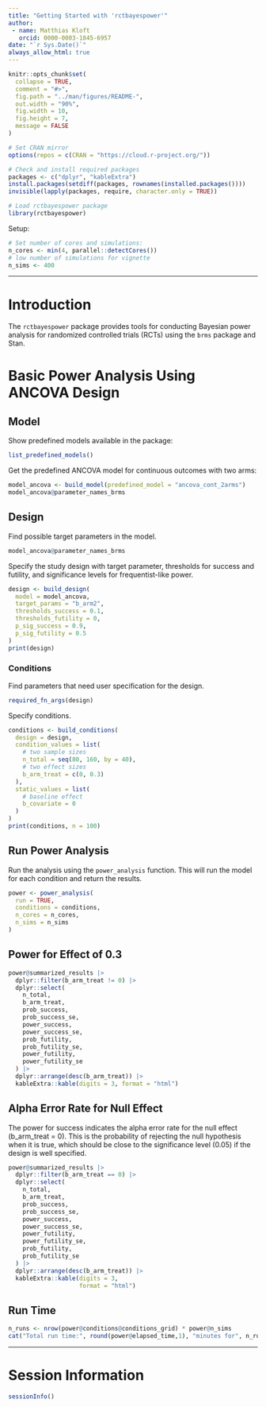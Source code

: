 ```yaml
---
title: "Getting Started with 'rctbayespower'"
author:
 - name: Matthias Kloft
   orcid: 0000-0003-1845-6957
date: "`r Sys.Date()`"
always_allow_html: true
---
```


```r
knitr::opts_chunk$set(
  collapse = TRUE,
  comment = "#>",
  fig.path = "../man/figures/README-",
  out.width = "90%",
  fig.width = 10,
  fig.height = 7,
  message = FALSE
)

# Set CRAN mirror
options(repos = c(CRAN = "https://cloud.r-project.org/"))

# Check and install required packages
packages <- c("dplyr", "kableExtra")
install.packages(setdiff(packages, rownames(installed.packages())))
invisible(lapply(packages, require, character.only = TRUE))

# Load rctbayespower package
library(rctbayespower)
```

Setup:
```r
# Set number of cores and simulations:
n_cores <- min(4, parallel::detectCores())
# low number of simulations for vignette
n_sims <- 400
```


***

# Introduction

The `rctbayespower` package provides tools for conducting Bayesian power analysis for randomized controlled trials (RCTs) using the `brms` package and Stan.



# Basic Power Analysis Using ANCOVA Design



## Model

Show predefined models available in the package:
```r
list_predefined_models()
```


Get the predefined ANCOVA model for continuous outcomes with two arms:
```r
model_ancova <- build_model(predefined_model = "ancova_cont_2arms")
model_ancova@parameter_names_brms
```

## Design

Find possible target parameters in the model.
```r
model_ancova@parameter_names_brms
```

Specify the study design with target parameter, thresholds for success and futility, and significance levels for frequentist-like power.
```r
design <- build_design(
  model = model_ancova,
  target_params = "b_arm2",
  thresholds_success = 0.1,
  thresholds_futility = 0,
  p_sig_success = 0.9,
  p_sig_futility = 0.5
)
print(design)
```


### Conditions

Find parameters that need user specification for the design.
```r
required_fn_args(design)
```

Specify conditions.
```r
conditions <- build_conditions(
  design = design,
  condition_values = list(
    # two sample sizes
    n_total = seq(80, 160, by = 40),
    # two effect sizes
    b_arm_treat = c(0, 0.3)
  ),
  static_values = list(
    # baseline effect
    b_covariate = 0
  )
)
print(conditions, n = 100)
```


## Run Power Analysis

Run the analysis using the `power_analysis` function. This will run the model for each condition and return the results.
```r
power <- power_analysis(
  run = TRUE,
  conditions = conditions,
  n_cores = n_cores,
  n_sims = n_sims
)
```


## Power for Effect of 0.3
```r
power@summarized_results |>
  dplyr::filter(b_arm_treat != 0) |>
  dplyr::select(
    n_total,
    b_arm_treat,
    prob_success,
    prob_success_se,
    power_success,
    power_success_se,
    prob_futility,
    prob_futility_se,
    power_futility,
    power_futility_se
  ) |>
  dplyr::arrange(desc(b_arm_treat)) |>
  kableExtra::kable(digits = 3, format = "html")
```


## Alpha Error Rate for Null Effect

The power for success indicates the alpha error rate for the null effect (b_arm_treat = 0). This is the probability of rejecting the null hypothesis when it is true, which should be close to the significance level (0.05) if the design is well specified.

```r
power@summarized_results |>
  dplyr::filter(b_arm_treat == 0) |>
  dplyr::select(
    n_total,
    b_arm_treat,
    prob_success,
    prob_success_se,
    power_success,
    power_success_se,
    power_futility,
    power_futility_se,
    prob_futility,
    prob_futility_se
  ) |>
  dplyr::arrange(desc(b_arm_treat)) |>
  kableExtra::kable(digits = 3,
                    format = "html")
```

## Run Time

```r
n_runs <- nrow(power@conditions@conditions_grid) * power@n_sims
cat("Total run time:", round(power@elapsed_time,1), "minutes for", n_runs, "total simulation repetitions using", power@n_cores, "cores.\n")
```

***


# Session Information

```r
sessionInfo()
```
